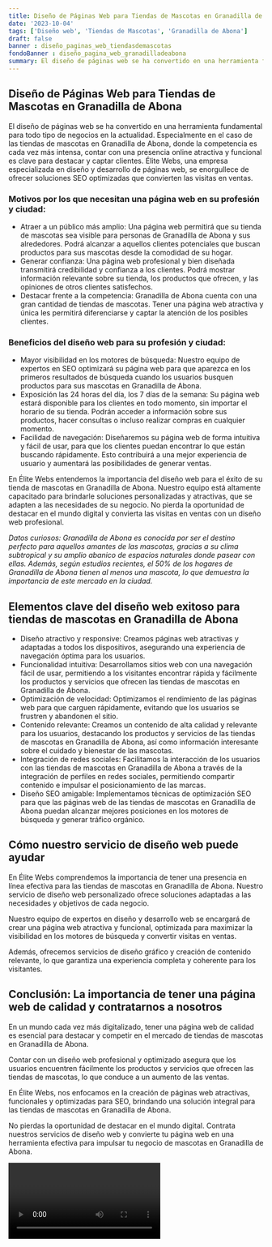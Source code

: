 ```yaml
---
title: Diseño de Páginas Web para Tiendas de Mascotas en Granadilla de Abona
date: '2023-10-04'
tags: ['Diseño web', 'Tiendas de Mascotas', 'Granadilla de Abona']
draft: false
banner : diseño_paginas_web_tiendasdemascotas
fondoBanner : diseño_pagina_web_granadilladeabona
summary: El diseño de páginas web se ha convertido en una herramienta fundamental para todo tipo de negocios en la actualidad. Especialmente en el caso de las tiendas de mascotas en Granadilla de Abona, donde la competencia es cada vez más intensa, contar con una presencia online atractiva y funcional es clave para destacar y captar clientes. Élite Webs, una empresa especializada en diseño y desarrollo de páginas web, se enorgullece de ofrecer soluciones SEO optimizadas que convierten las visitas en ventas.
---
```


## Diseño de Páginas Web para Tiendas de Mascotas en Granadilla de Abona

El diseño de páginas web se ha convertido en una herramienta fundamental para todo tipo de negocios en la actualidad. Especialmente en el caso de las tiendas de mascotas en Granadilla de Abona, donde la competencia es cada vez más intensa, contar con una presencia online atractiva y funcional es clave para destacar y captar clientes. Élite Webs, una empresa especializada en diseño y desarrollo de páginas web, se enorgullece de ofrecer soluciones SEO optimizadas que convierten las visitas en ventas.

### Motivos por los que necesitan una página web en su profesión y ciudad:
- Atraer a un público más amplio: Una página web permitirá que su tienda de mascotas sea visible para personas de Granadilla de Abona y sus alrededores. Podrá alcanzar a aquellos clientes potenciales que buscan productos para sus mascotas desde la comodidad de su hogar.
- Generar confianza: Una página web profesional y bien diseñada transmitirá credibilidad y confianza a los clientes. Podrá mostrar información relevante sobre su tienda, los productos que ofrecen, y las opiniones de otros clientes satisfechos.
- Destacar frente a la competencia: Granadilla de Abona cuenta con una gran cantidad de tiendas de mascotas. Tener una página web atractiva y única les permitirá diferenciarse y captar la atención de los posibles clientes.

### Beneficios del diseño web para su profesión y ciudad:
- Mayor visibilidad en los motores de búsqueda: Nuestro equipo de expertos en SEO optimizará su página web para que aparezca en los primeros resultados de búsqueda cuando los usuarios busquen productos para sus mascotas en Granadilla de Abona.
- Exposición las 24 horas del día, los 7 días de la semana: Su página web estará disponible para los clientes en todo momento, sin importar el horario de su tienda. Podrán acceder a información sobre sus productos, hacer consultas o incluso realizar compras en cualquier momento.
- Facilidad de navegación: Diseñaremos su página web de forma intuitiva y fácil de usar, para que los clientes puedan encontrar lo que están buscando rápidamente. Esto contribuirá a una mejor experiencia de usuario y aumentará las posibilidades de generar ventas.

En Élite Webs entendemos la importancia del diseño web para el éxito de su tienda de mascotas en Granadilla de Abona. Nuestro equipo está altamente capacitado para brindarle soluciones personalizadas y atractivas, que se adapten a las necesidades de su negocio. No pierda la oportunidad de destacar en el mundo digital y convierta las visitas en ventas con un diseño web profesional.

*Datos curiosos: Granadilla de Abona es conocida por ser el destino perfecto para aquellos amantes de las mascotas, gracias a su clima subtropical y su amplio abanico de espacios naturales donde pasear con ellas. Además, según estudios recientes, el 50% de los hogares de Granadilla de Abona tienen al menos una mascota, lo que demuestra la importancia de este mercado en la ciudad.*

<GifSeo />

<Cta />

## Elementos clave del diseño web exitoso para tiendas de mascotas en Granadilla de Abona

- Diseño atractivo y responsive: Creamos páginas web atractivas y adaptadas a todos los dispositivos, asegurando una experiencia de navegación óptima para los usuarios.
- Funcionalidad intuitiva: Desarrollamos sitios web con una navegación fácil de usar, permitiendo a los visitantes encontrar rápida y fácilmente los productos y servicios que ofrecen las tiendas de mascotas en Granadilla de Abona.
- Optimización de velocidad: Optimizamos el rendimiento de las páginas web para que carguen rápidamente, evitando que los usuarios se frustren y abandonen el sitio.
- Contenido relevante: Creamos un contenido de alta calidad y relevante para los usuarios, destacando los productos y servicios de las tiendas de mascotas en Granadilla de Abona, así como información interesante sobre el cuidado y bienestar de las mascotas.
- Integración de redes sociales: Facilitamos la interacción de los usuarios con las tiendas de mascotas en Granadilla de Abona a través de la integración de perfiles en redes sociales, permitiendo compartir contenido e impulsar el posicionamiento de las marcas.
- Diseño SEO amigable: Implementamos técnicas de optimización SEO para que las páginas web de las tiendas de mascotas en Granadilla de Abona puedan alcanzar mejores posiciones en los motores de búsqueda y generar tráfico orgánico.

## Cómo nuestro servicio de diseño web puede ayudar

En Élite Webs comprendemos la importancia de tener una presencia en línea efectiva para las tiendas de mascotas en Granadilla de Abona. Nuestro servicio de diseño web personalizado ofrece soluciones adaptadas a las necesidades y objetivos de cada negocio.

Nuestro equipo de expertos en diseño y desarrollo web se encargará de crear una página web atractiva y funcional, optimizada para maximizar la visibilidad en los motores de búsqueda y convertir visitas en ventas.

Además, ofrecemos servicios de diseño gráfico y creación de contenido relevante, lo que garantiza una experiencia completa y coherente para los visitantes.

## Conclusión: La importancia de tener una página web de calidad y contratarnos a nosotros

En un mundo cada vez más digitalizado, tener una página web de calidad es esencial para destacar y competir en el mercado de tiendas de mascotas en Granadilla de Abona.

Contar con un diseño web profesional y optimizado asegura que los usuarios encuentren fácilmente los productos y servicios que ofrecen las tiendas de mascotas, lo que conduce a un aumento de las ventas.

En Élite Webs, nos enfocamos en la creación de páginas web atractivas, funcionales y optimizadas para SEO, brindando una solución integral para las tiendas de mascotas en Granadilla de Abona.

No pierdas la oportunidad de destacar en el mundo digital. Contrata nuestros servicios de diseño web y convierte tu página web en una herramienta efectiva para impulsar tu negocio de mascotas en Granadilla de Abona.

<Video />

<CtaBot job='Tiendas de Mascotas' city='Granadilla de Abona'/>

<Gmaps query='Granadilla de Abona+españa+maps' />